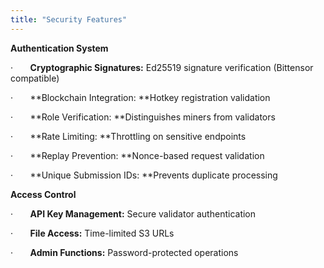 ```yaml
---
title: "Security Features"
---
```


**Authentication System**

·       **Cryptographic Signatures:** Ed25519 signature verification (Bittensor compatible)

·       **Blockchain Integration: **Hotkey registration validation

·       **Role Verification: **Distinguishes miners from validators

·       **Rate Limiting: **Throttling on sensitive endpoints

·       **Replay Prevention: **Nonce-based request validation

·       **Unique Submission IDs: **Prevents duplicate processing

**Access Control**

·       **API Key Management:** Secure validator authentication

·       **File Access:** Time-limited S3 URLs

·       **Admin Functions:** Password-protected operations